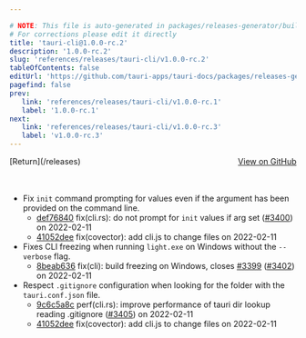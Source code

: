 ```yaml
---

# NOTE: This file is auto-generated in packages/releases-generator/build.ts
# For corrections please edit it directly
title: 'tauri-cli@1.0.0-rc.2'
description: '1.0.0-rc.2'
slug: 'references/releases/tauri-cli/v1.0.0-rc.2'
tableOfContents: false
editUrl: 'https://github.com/tauri-apps/tauri-docs/packages/releases-generator/build.ts'
pagefind: false
prev:
   link: 'references/releases/tauri-cli/v1.0.0-rc.1'
   label: '1.0.0-rc.1'
next:
   link: 'references/releases/tauri-cli/v1.0.0-rc.3'
   label: 'v1.0.0-rc.3'
---
```


			

<ReleaseSidebar slug="references/releases/tauri-cli"  packageName="tauri-cli" />

<div style="margin-bottom:3rem; display: flex; justify-content: space-between; align-items: center"><span>[Return](/releases)</span><span><a href="https://github.com/tauri-apps/tauri/releases/tag/tauri-cli-v1.0.0-rc.2">View on GitHub</a></span></div>

- Fix `init` command prompting for values even if the argument has been provided on the command line.
  - [def76840](https://www.github.com/tauri-apps/tauri/commit/def76840257a1447723ecda13c807cf0c881f083) fix(cli.rs): do not prompt for `init` values if arg set ([#3400](https://www.github.com/tauri-apps/tauri/pull/3400)) on 2022-02-11
  - [41052dee](https://www.github.com/tauri-apps/tauri/commit/41052deeda2a00ee2b8ec2041c9c87c11de82ab2) fix(covector): add cli.js to change files on 2022-02-11
- Fixes CLI freezing when running `light.exe` on Windows without the `--verbose` flag.
  - [8beab636](https://www.github.com/tauri-apps/tauri/commit/8beab6363491e2a8757cc9fc0fa1eccc98ece916) fix(cli): build freezing on Windows, closes [#3399](https://www.github.com/tauri-apps/tauri/pull/3399) ([#3402](https://www.github.com/tauri-apps/tauri/pull/3402)) on 2022-02-11
- Respect `.gitignore` configuration when looking for the folder with the `tauri.conf.json` file.
  - [9c6c5a8c](https://www.github.com/tauri-apps/tauri/commit/9c6c5a8c52c6460d0b0a1a55300e1828262994ba) perf(cli.rs): improve performance of tauri dir lookup reading .gitignore ([#3405](https://www.github.com/tauri-apps/tauri/pull/3405)) on 2022-02-11
  - [41052dee](https://www.github.com/tauri-apps/tauri/commit/41052deeda2a00ee2b8ec2041c9c87c11de82ab2) fix(covector): add cli.js to change files on 2022-02-11

